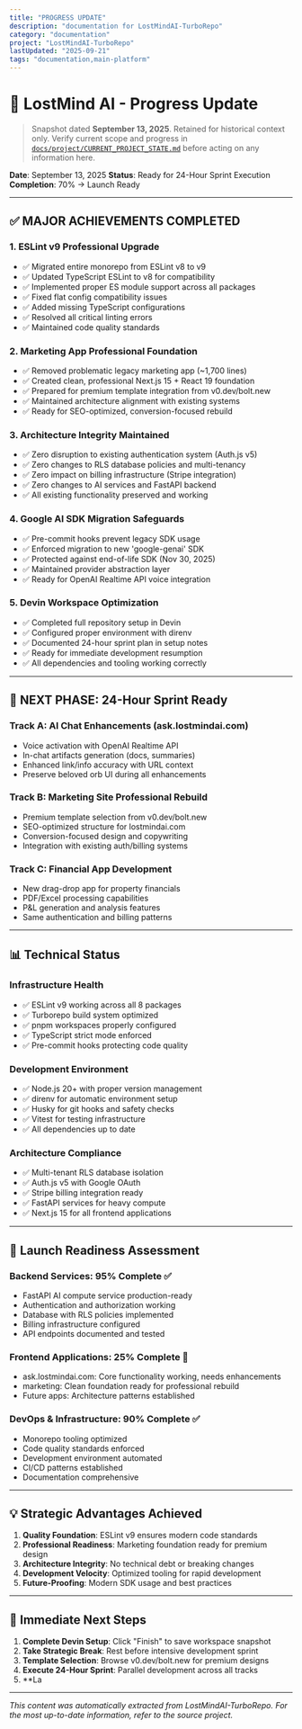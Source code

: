 ```yaml
---
title: "PROGRESS UPDATE"
description: "documentation for LostMindAI-TurboRepo"
category: "documentation"
project: "LostMindAI-TurboRepo"
lastUpdated: "2025-09-21"
tags: "documentation,main-platform"
---
```


# 🚀 LostMind AI - Progress Update

> Snapshot dated **September 13, 2025**. Retained for historical context only. Verify current scope and progress in [`docs/project/CURRENT_PROJECT_STATE.md`](./docs/project/CURRENT_PROJECT_STATE.md) before acting on any information here.

**Date**: September 13, 2025
**Status**: Ready for 24-Hour Sprint Execution
**Completion**: 70% → Launch Ready

---

## ✅ **MAJOR ACHIEVEMENTS COMPLETED**

### **1. ESLint v9 Professional Upgrade**

- ✅ Migrated entire monorepo from ESLint v8 to v9
- ✅ Updated TypeScript ESLint to v8 for compatibility
- ✅ Implemented proper ES module support across all packages
- ✅ Fixed flat config compatibility issues
- ✅ Added missing TypeScript configurations
- ✅ Resolved all critical linting errors
- ✅ Maintained code quality standards

### **2. Marketing App Professional Foundation**

- ✅ Removed problematic legacy marketing app (~1,700 lines)
- ✅ Created clean, professional Next.js 15 + React 19 foundation
- ✅ Prepared for premium template integration from v0.dev/bolt.new
- ✅ Maintained architecture alignment with existing systems
- ✅ Ready for SEO-optimized, conversion-focused rebuild

### **3. Architecture Integrity Maintained**

- ✅ Zero disruption to existing authentication system (Auth.js v5)
- ✅ Zero changes to RLS database policies and multi-tenancy
- ✅ Zero impact on billing infrastructure (Stripe integration)
- ✅ Zero changes to AI services and FastAPI backend
- ✅ All existing functionality preserved and working

### **4. Google AI SDK Migration Safeguards**

- ✅ Pre-commit hooks prevent legacy SDK usage
- ✅ Enforced migration to new 'google-genai' SDK
- ✅ Protected against end-of-life SDK (Nov 30, 2025)
- ✅ Maintained provider abstraction layer
- ✅ Ready for OpenAI Realtime API voice integration

### **5. Devin Workspace Optimization**

- ✅ Completed full repository setup in Devin
- ✅ Configured proper environment with direnv
- ✅ Documented 24-hour sprint plan in setup notes
- ✅ Ready for immediate development resumption
- ✅ All dependencies and tooling working correctly

---

## 🎯 **NEXT PHASE: 24-Hour Sprint Ready**

### **Track A: AI Chat Enhancements (ask.lostmindai.com)**

- Voice activation with OpenAI Realtime API
- In-chat artifacts generation (docs, summaries)
- Enhanced link/info accuracy with URL context
- Preserve beloved orb UI during all enhancements

### **Track B: Marketing Site Professional Rebuild**

- Premium template selection from v0.dev/bolt.new
- SEO-optimized structure for lostmindai.com
- Conversion-focused design and copywriting
- Integration with existing auth/billing systems

### **Track C: Financial App Development**

- New drag-drop app for property financials
- PDF/Excel processing capabilities
- P&L generation and analysis features
- Same authentication and billing patterns

---

## 📊 **Technical Status**

### **Infrastructure Health**

- ✅ ESLint v9 working across all 8 packages
- ✅ Turborepo build system optimized
- ✅ pnpm workspaces properly configured
- ✅ TypeScript strict mode enforced
- ✅ Pre-commit hooks protecting code quality

### **Development Environment**

- ✅ Node.js 20+ with proper version management
- ✅ direnv for automatic environment setup
- ✅ Husky for git hooks and safety checks
- ✅ Vitest for testing infrastructure
- ✅ All dependencies up to date

### **Architecture Compliance**

- ✅ Multi-tenant RLS database isolation
- ✅ Auth.js v5 with Google OAuth
- ✅ Stripe billing integration ready
- ✅ FastAPI services for heavy compute
- ✅ Next.js 15 for all frontend applications

---

## 🚀 **Launch Readiness Assessment**

### **Backend Services**: 95% Complete ✅

- FastAPI AI compute service production-ready
- Authentication and authorization working
- Database with RLS policies implemented
- Billing infrastructure configured
- API endpoints documented and tested

### **Frontend Applications**: 25% Complete 🔄

- ask.lostmindai.com: Core functionality working, needs enhancements
- marketing: Clean foundation ready for professional rebuild
- Future apps: Architecture patterns established

### **DevOps & Infrastructure**: 90% Complete ✅

- Monorepo tooling optimized
- Code quality standards enforced
- Development environment automated
- CI/CD patterns established
- Documentation comprehensive

---

## 💡 **Strategic Advantages Achieved**

1. **Quality Foundation**: ESLint v9 ensures modern code standards
2. **Professional Readiness**: Marketing foundation ready for premium design
3. **Architecture Integrity**: No technical debt or breaking changes
4. **Development Velocity**: Optimized tooling for rapid development
5. **Future-Proofing**: Modern SDK usage and best practices

---

## 🎯 **Immediate Next Steps**

1. **Complete Devin Setup**: Click "Finish" to save workspace snapshot
2. **Take Strategic Break**: Rest before intensive development sprint
3. **Template Selection**: Browse v0.dev/bolt.new for premium designs
4. **Execute 24-Hour Sprint**: Parallel development across all tracks
5. **La

---
*This content was automatically extracted from LostMindAI-TurboRepo. For the most up-to-date information, refer to the source project.*

